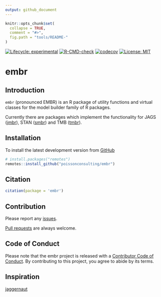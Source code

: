 ```yaml
---
output: github_document
---
```


<!-- README.md is generated from README.Rmd. Please edit that file -->

```r
knitr::opts_chunk$set(
  collapse = TRUE,
  comment = "#>",
  fig.path = "tools/README-"
)
```

<!-- badges: start -->
[![Lifecycle: experimental](https://img.shields.io/badge/lifecycle-experimental-orange.svg)](https://lifecycle.r-lib.org/articles/stages.html#experimental)
[![R-CMD-check](https://github.com/poissonconsulting/embr/actions/workflows/R-CMD-check.yaml/badge.svg)](https://github.com/poissonconsulting/mbr/actions/workflows/R-CMD-check.yaml)
[![codecov](https://codecov.io/github/poissonconsulting/embr/branch/main/graph/badge.svg?token=RSs3t4kgR0)](https://codecov.io/github/poissonconsulting/mbr)
[![License: MIT](https://img.shields.io/badge/License-MIT-green.svg)](https://opensource.org/licenses/MIT)
<!-- badges: end -->

# embr

## Introduction

`embr` (pronounced EMBR) is an R package of utility functions and virtual classes for the model builder family of R packages.

Currently there are packages which implement the functionality for JAGS ([jmbr](https://github.com/poissonconsulting/jmbr)), STAN ([smbr](https://github.com/poissonconsulting/smbr)) and TMB ([tmbr](https://github.com/poissonconsulting/tmbr)).

## Installation

To install the latest development version from [GitHub](https://github.com/poissonconsulting/mbr)
```r
# install.packages("remotes")
remotes::install_github("poissonconsulting/embr")
```

## Citation

```r
citation(package = 'embr')
```

## Contribution

Please report any [issues](https://github.com/poissonconsulting/embr/issues).

[Pull requests](https://github.com/poissonconsulting/embr/pulls) are always welcome.

## Code of Conduct

Please note that the embr project is released with a [Contributor Code of Conduct](https://contributor-covenant.org/version/2/0/CODE_OF_CONDUCT.html). By contributing to this project, you agree to abide by its terms.


## Inspiration

[jaggernaut](https://github.com/poissonconsulting/jaggernaut)
